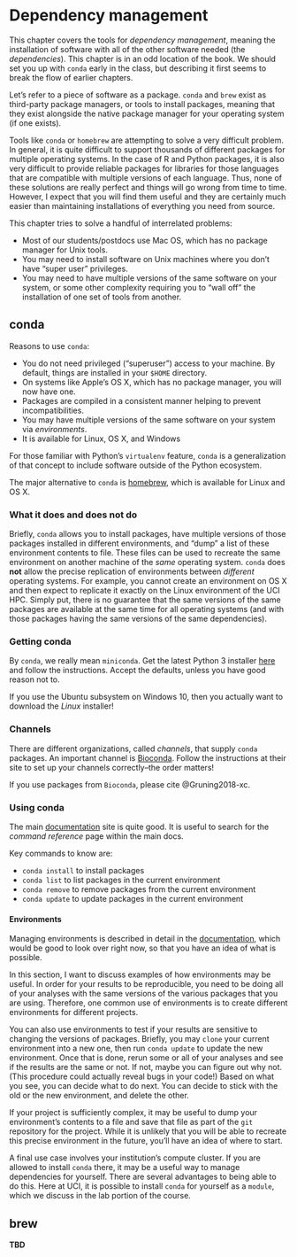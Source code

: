 # Dependency management {#dependency}

This chapter covers the tools for *dependency management*, meaning the installation of software with all of the other
software needed (the *dependencies*).  This chapter is in an odd location of the book. We should set you up with `conda`
early in the class, but describing it first seems to break the flow of earlier chapters.

Let's refer to a piece of software as a package. `conda` and `brew` exist as third-party package managers,
or tools to install packages, meaning that they exist alongside the native package manager for your operating
system (if one exists).

Tools like `conda` or `homebrew` are attempting to solve a very difficult problem.
In general, it is quite difficult to support thousands of different packages for multiple operating systems.  In the case of
R and Python packages, it is also very difficult to provide reliable packages for libraries for those languages that are 
compatible with multiple versions of each language.  Thus, none of these solutions are really perfect and things will
go wrong from time to time.  However, I expect that you will find them useful and they are certainly much easier
than maintaining installations of everything you need from source.

This chapter tries to solve a handful of interrelated problems:

* Most of our students/postdocs use Mac OS, which has no package manager for Unix tools.
* You may need to install software on Unix machines where you don't have "super user" privileges.
* You may need to have multiple versions of the same software on your system, or some other complexity
  requiring you to "wall off" the installation of one set of tools from another.

## conda {#conda}

Reasons to use `conda`:

* You do not need privileged ("superuser") access to your machine.  By default, things are installed
  in your `$HOME` directory.
* On systems like Apple's OS X, which has no package manager, you will now have one.
* Packages are compiled in a consistent manner helping to prevent incompatibilities.
* You may have multiple versions of the same software on your system via *environments*.
* It is available for Linux, OS X, and Windows

For those familiar with Python's `virtualenv` feature, `conda` is a generalization of that concept
to include software outside of the Python ecosystem.

The major alternative to `conda` is [homebrew](https://brew.sh/), which is available for Linux and OS X.

### What it does and does not do

Briefly, `conda` allows you to install packages, have multiple versions of those packages installed in different environments,
and "dump" a list of these environment contents to file.  These files can be used to recreate the same environment on
another machine of the *same* operating system.  `conda` does **not** allow the precise replication of environments
between *different* operating systems.  For example, you cannot create an environment on OS X and then expect to replicate 
it exactly on the Linux environment of the UCI HPC.  Simply put, there is no guarantee that the same versions of the same packages
are available at the same time for all operating systems (and with those packages having the same versions of the same dependencies).


### Getting conda

By `conda`, we really mean `miniconda`.  Get the latest Python 3 installer [here](https://docs.conda.io/en/latest/miniconda.html)
and follow the instructions.  Accept the defaults, unless you have good reason not to.

If you use the Ubuntu subsystem on Windows 10, then you actually want to download the *Linux* installer!

### Channels

There are different organizations, called *channels*, that supply `conda` packages.  An important 
channel is [Bioconda](https://bioconda.github.io/).  Follow the instructions at their site
to set up your channels correctly--the order matters!

If you use packages from `Bioconda`, please cite @Gruning2018-xc.

### Using conda

The main [documentation](https://docs.conda.io) site is quite good.  It is useful to search for the *command reference*
page within the main docs.

Key commands to know are:

* `conda install` to install packages
* `conda list` to list packages in the current environment
* `conda remove` to remove packages from the current environment
* `conda update` to update packages in the current environment

#### Environments

Managing environments is described in detail in the [documentation](https://docs.conda.io/projects/conda/en/latest/user-guide/tasks/manage-environments.html), which would be good to look over right now, so that you have an idea of what is possible.

In this section, I want to discuss examples of how environments may be useful.  In order for your results to be reproducible,
you need to be doing all of your analyses with the same versions of the various packages that you are using.  Therefore, one 
common use of environments is to create different environments for different projects.

You can also use environments to test if your results are sensitive to changing the versions of packages.  Briefly, you may `clone`
your current environment into a new one, then run `conda update` to update the new environment.  Once that is done, rerun some or
all of your analyses and see if the results are the same or not.  If not, maybe you can figure out why not. (This procedure could
actually reveal bugs in your code!)  Based on what you see, you can decide what to do next.  You can decide to stick with the old
or the new environment, and delete the other.

If your project is sufficiently complex, it may be useful to dump your environment's contents to a file and save that file as part of
the `git` repository for the project.  While it is unlikely that you will be able to recreate this precise environment in the future,
you'll have an idea of where to start.

A final use case involves your institution's compute cluster.  If you are allowed to install `conda` there, it may be a useful
way to manage dependencies for yourself.  There are several advantages to being able to do this. Here at UCI, it is possible
to install `conda` for yourself as a `module`, which we discuss in the lab portion of the course.

## brew {#brew}

**TBD**
